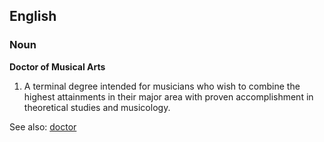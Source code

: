 ==English==
===Noun===
'''Doctor of Musical Arts'''

#A terminal degree intended for musicians who wish to combine the highest attainments in their major area with proven accomplishment in theoretical studies and musicology. 

See also: [[doctor]]